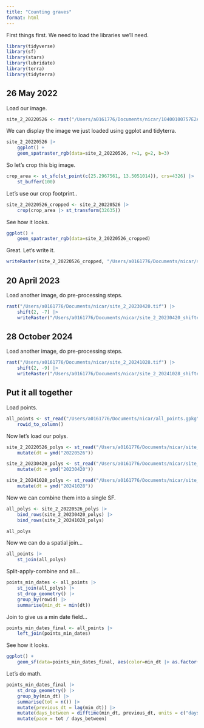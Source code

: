 ```yaml
---
title: "Counting graves"
format: html
---
```


First things first. We need to load the libraries we'll need.

```r
library(tidyverse)
library(sf)
library(stars)
library(lubridate)
library(terra)
library(tidyterra)
```

## 26 May 2022

Load our image.

```r
site_2_20220526 <- rast("/Users/a0161776/Documents/nicar/10400100757E2A00 3.tif")
```

We can display the image we just loaded using ggplot and tidyterra.

```r
site_2_20220526 |>
    ggplot() +
    geom_spatraster_rgb(data=site_2_20220526, r=1, g=2, b=3)
```

So let's crop this big image.

```r
crop_area <- st_sfc(st_point(c(25.2967561, 13.5051014)), crs=4326) |>
    st_buffer(100)
```

Let's use our crop footprint..

```r
site_2_20220526_cropped <- site_2_20220526 |>
    crop(crop_area |> st_transform(32635))
```

See how it looks.

```r
ggplot() + 
    geom_spatraster_rgb(data=site_2_20220526_cropped)
```

Great. Let's write it.

```r
writeRaster(site_2_20220526_cropped, "/Users/a0161776/Documents/nicar/site_2_20220526_cropped.tif")
```

## 20 April 2023

Load another image, do pre-processing steps.

```r
rast("/Users/a0161776/Documents/nicar/site_2_20230420.tif") |>
    shift(2, -7) |>
    writeRaster("/Users/a0161776/Documents/nicar/site_2_20230420_shifted.tif", overwrite=TRUE)
```

## 28 October 2024

Load another image, do pre-processing steps.

```r
rast("/Users/a0161776/Documents/nicar/site_2_20241028.tif") |>
    shift(2, -9) |>
    writeRaster("/Users/a0161776/Documents/nicar/site_2_20241028_shifted.tif", overwrite=TRUE)
```

## Put it all together

Load points.

```r
all_points <- st_read("/Users/a0161776/Documents/nicar/all_points.gpkg") |>
    rowid_to_column()
```

Now let's load our polys.

```r
site_2_20220526_polys <- st_read("/Users/a0161776/Documents/nicar/site_2_20220526_polys.geojson") |>
    mutate(dt = ymd("20220526"))

site_2_20230420_polys <- st_read("/Users/a0161776/Documents/nicar/site_2_20230420_polys.geojson") |>
    mutate(dt = ymd("20230420"))

site_2_20241028_polys <- st_read("/Users/a0161776/Documents/nicar/site_2_20241028_polys.geojson") |>
    mutate(dt = ymd("20241028"))
```

Now we can combine them into a single SF.

```r
all_polys <- site_2_20220526_polys |>
    bind_rows(site_2_20230420_polys) |>
    bind_rows(site_2_20241028_polys)

all_polys
```

Now we can do a spatial join...

```r
all_points |>
    st_join(all_polys)
```

Split-apply-combine and all...

```r
points_min_dates <- all_points |>
    st_join(all_polys) |>
    st_drop_geometry() |>
    group_by(rowid) |>
    summarise(min_dt = min(dt))
```

Join to give us a min date field...

```r
points_min_dates_final <- all_points |>
    left_join(points_min_dates)
```

See how it looks.

```r
ggplot() + 
    geom_sf(data=points_min_dates_final, aes(color=min_dt |> as.factor()))
```

Let's do math.

```r
points_min_dates_final |>
    st_drop_geometry() |>
    group_by(min_dt) |>
    summarise(tot = n()) |>
    mutate(previous_dt = lag(min_dt)) |>
    mutate(days_between = difftime(min_dt, previous_dt, units = c("days")) |> as.integer()) |>
    mutate(pace = tot / days_between)
```
